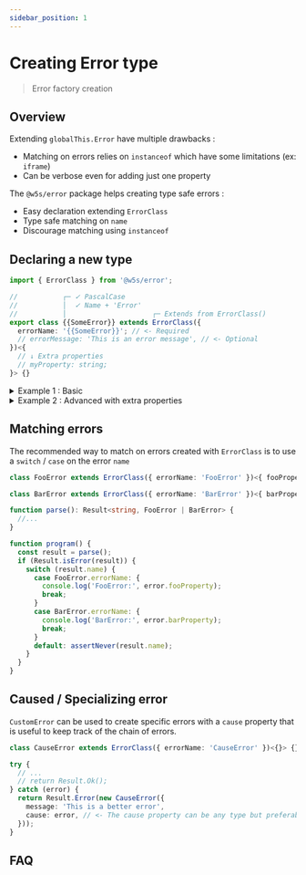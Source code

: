 ```yaml
---
sidebar_position: 1
---
```


# Creating Error type

> Error factory creation

<PackageBadgeGroup apiHref="/api/error" />

## Overview

Extending `globalThis.Error` have multiple drawbacks :

- Matching on errors relies on `instanceof` which have some limitations (ex: `iframe`)
- Can be verbose even for adding just one property

The `@w5s/error` package helps creating type safe errors :

- Easy declaration extending `ErrorClass`
- Type safe matching on `name`
- Discourage matching using `instanceof`

## Declaring a new type

```typescript
import { ErrorClass } from '@w5s/error';

//           ┌─ ✓ PascalCase
//           │  ✓ Name + 'Error'
//           │                     ┌─ Extends from ErrorClass()
export class {{SomeError}} extends ErrorClass({ 
  errorName: '{{SomeError}}'; // <- Required
  // errorMessage: 'This is an error message', // <- Optional
})<{
  // ↓ Extra properties
  // myProperty: string;
}> {}
```

<details>
<summary>
Example 1 : Basic
</summary>

```typescript
import { ErrorClass } from '@w5s/error';

export class BasicError extends ErrorClass({ 
  errorName: 'BasicError',
})<{}> {}

// Create an instance with : 
//
// new BasicError();
// new BasicError({ message: 'Custom message' });
```
</details>

<details>
<summary>
Example 2 : Advanced with extra properties
</summary>

```typescript
import { ErrorClass } from '@w5s/error';

export class AdvancedError extends ErrorClass({ 
  errorName: 'AdvancedError',
  errorMessage: 'Advanced error occurred',
})<{
  customProperty: string;
}> {}

// Create an instance with : 
//
// new AdvancedError({
//   message: 'This is a message',
//   customProperty: 'custom',
//   cause: new TypeError('This is the cause')
// })
```
</details>

## Matching errors

The recommended way to match on errors created with `ErrorClass` is to use a `switch` / `case` on the error `name`

```typescript
class FooError extends ErrorClass({ errorName: 'FooError' })<{ fooProperty: string; }> {};

class BarError extends ErrorClass({ errorName: 'BarError' })<{ barProperty: number; }> {};

function parse(): Result<string, FooError | BarError> {
  //...
}

function program() {
  const result = parse();
  if (Result.isError(result)) {
    switch (result.name) {
      case FooError.errorName: { 
        console.log('FooError:', error.fooProperty);
        break;
      }
      case BarError.errorName: { 
        console.log('BarError:', error.barProperty);
        break;
      }
      default: assertNever(result.name);
    }
  }
}

```

## Caused / Specializing error

`CustomError` can be used to create specific errors with a `cause` property that is useful to keep track of the chain of errors.

```typescript
class CauseError extends ErrorClass({ errorName: 'CauseError' })<{}> {};

try {
  // ...
  // return Result.Ok();
} catch (error) {
  return Result.Error(new CauseError({
    message: 'This is a better error',
    cause: error, // <- The cause property can be any type but preferably an error object.
  }));
}
```

## FAQ
